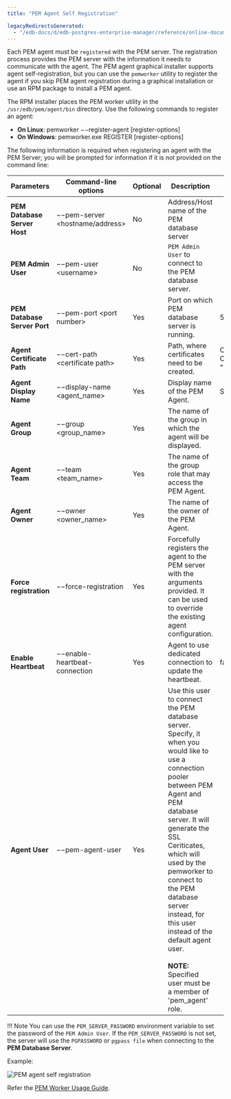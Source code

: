 ```yaml
---
title: "PEM Agent Self Registration"

legacyRedirectsGenerated:
  - "/edb-docs/d/edb-postgres-enterprise-manager/reference/online-documentation/8.0/pem_agent_self_registration.html"
---
```


<div id="pem_agent_self_registration" class="registered_link"></div>

Each PEM agent must be `registered` with the PEM server. The registration process provides the PEM server with the information it needs to communicate with the agent. The PEM agent graphical installer supports agent self-registration, but you can use the `pemworker` utility to register the agent if you skip PEM agent registration during a graphical installation or use an RPM package to install a PEM agent.

The RPM installer places the PEM worker utility in the `/usr/edb/pem/agent/bin` directory. Use the following commands to register an agent:

-   **On Linux**: pemworker −−register-agent \[register-options]
-   **On Windows**: pemworker.exe REGISTER \[register-options]

The following information is required when registering an agent with the PEM Server; you will be prompted for information if it is not provided on the command line:

| Parameters                   | Command-line options               | Optional | Description                                                                                                                                                                                                                                                                                                                                                                                              | Default Value                                  |
| ---------------------------- | ---------------------------------- | -------- | -------------------------------------------------------------------------------------------------------------------------------------------------------------------------------------------------------------------------------------------------------------------------------------------------------------------------------------------------------------------------------------------------------- | ---------------------------------------------- |
| **PEM Database Server Host** | −−pem-server &lt;hostname/address> | No       | Address/Host name of the PEM database server                                                                                                                                                                                                                                                                                                                                                             |                                                |
| **PEM Admin User**           | −−pem-user &lt;username>           | No       | `PEM Admin User` to connect to the PEM database server.                                                                                                                                                                                                                                                                                                                                                  |                                                |
| **PEM Database Server Port** | −−pem-port &lt;port number>        | Yes      | Port on which PEM database server is running.                                                                                                                                                                                                                                                                                                                                                            | 5432                                           |
| **Agent Certificate Path**   | −−cert-path &lt;certificate path>  | Yes      | Path, where certificates need to be created.                                                                                                                                                                                                                                                                                                                                                             | On Linux, "~/.pem" On Windows, “%APPDATA%/pem” |
| **Agent Display Name**       | −−display-name &lt;agent_name>     | Yes      | Display name of the PEM Agent.                                                                                                                                                                                                                                                                                                                                                                           | System hostname                                |
| **Agent Group**              | −−group &lt;group_name>            | Yes      | The name of the group in which the agent will be displayed.                                                                                                                                                                                                                                                                                                                                              |                                                |
| **Agent Team**               | −−team &lt;team_name>              | Yes      | The name of the group role that may access the PEM Agent.                                                                                                                                                                                                                                                                                                                                                |                                                |
| **Agent Owner**              | −−owner &lt;owner_name>            | Yes      | The name of the owner of the PEM Agent.                                                                                                                                                                                                                                                                                                                                                                  |                                                |
| **Force registration**       | −−force-registration               | Yes      | Forcefully registers the agent to the PEM server with the arguments provided. It can be used to override the existing agent configuration.                                                                                                                                                                                                                                                               |                                                |
| **Enable Heartbeat**         | −−enable-heartbeat-connection      | Yes      | Agent to use dedicated connection to update the heartbeat.                                                                                                                                                                                                                                                                                                                                               | false                                          |
| **Agent User**               | −−pem-agent-user                   | Yes      | Use this user to connect the PEM database server. Specify, it when you would like to use a connection pooler between PEM Agent and PEM database server. It will generate the SSL Ceriticates, which will used by the pemworker to connect to the PEM database server instead, for this user instead of the default agent user.<br /><br />**NOTE:** Specified user must be a member of 'pem_agent' role. |                                                |

!!! Note
    You can use the `PEM_SERVER_PASSWORD` environment variable to set the password of the `PEM Admin User`. If the `PEM_SERVER_PASSWORD` is not set, the server will use the `PGPASSWORD` or `pgpass file` when connecting to the **PEM Database Server**.

Example:

![PEM agent self registration](../images/pem_agent_self_registration.png)

Refer the [PEM Worker Usage Guide](#pem_worker_usage_output).

